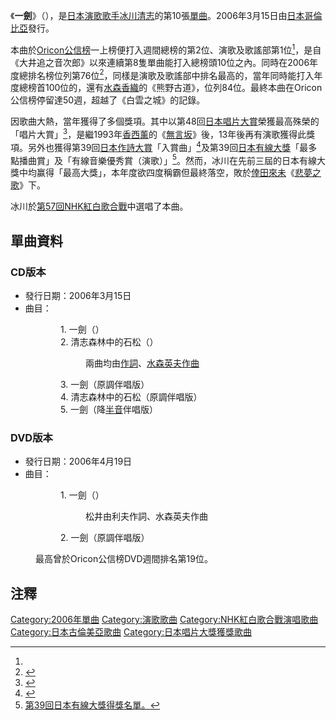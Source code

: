 {{Infobox Single |
| Name           = 一劍<br />{{lang|ja|一剣}}
| Artist         = [[冰川清志|冰川清志]]
| Album          = 
| Released       = 2006年3月15日
| Format          = [[CD|CD]]
| Recorded       = 
| Genre	         = [[演歌|演歌]]
| Length         = 
| Label	         = [[日本哥倫比亞|日本哥倫比亞]]
| Writer         = {{link-ja|松井由利夫|松井由利夫}}（[[作詞|作詞]]）<br>[[水森英夫|水森英夫]]（[[作曲|作曲]]）
| Producer	 = 
| Reviews	 = 
| Chart position = *週間總榜最高排行第2位（[[Oricon公信榜|Oricon]]）<ref name="oricon">{{Cite web |url=http://www.oricon.co.jp/rank/js/w/2006-03-27/ |title=Oricon公信榜2006年3月第2周單曲總排行榜。 |access-date=2015-12-30 |archive-date=2020-01-14 |archive-url=https://web.archive.org/web/20200114011035/https://www.oricon.co.jp/rank/js/w/2006-03-27/ }}</ref>
*2006年度總排名榜位列第76位（[[Oricon|Oricon]]）
| Certification  = *第48回[[日本唱片大賞|日本唱片大賞]]：唱片大賞
*第39回[[日本有線大賞|日本有線大賞]]：最多點播曲賞、有線音樂優秀賞（演歌）
*第39回{{link-ja|日本作詞大賞|日本作詩大賞}}：入賞曲 
| Last single	 = 面影之都<br />（2005年）
| This single	 = '''一劍'''<br />（2006年）
| Next single 	 = 再會喲<br />（2007年）<br />清志的拉網小調<br />（2007年）
}}

《'''一劍'''》（{{lang|ja|一剣}}），是[[日本|日本]][[演歌|演歌]][[歌手|歌手]][[冰川清志|冰川清志]]的第10張[[單曲|單曲]]。2006年3月15日由[[日本哥倫比亞|日本哥倫比亞]]發行。

本曲於[[Oricon公信榜|Oricon公信榜]]一上榜便打入週間總榜的第2位、演歌及歌謠部第1位<ref name="oricon"/>，是自《大井追之音次郎》以來連續第8隻單曲能打入總榜頭10位之內。同時在2006年度總排名榜位列第76位<ref>{{Cite web |url=http://www.oricon.co.jp/rank/js/y/2006/p/8/ |title=Oricon公信榜2006年度總排行榜。 |access-date=2015-12-30 |archive-date=2016-03-03 |archive-url=https://web.archive.org/web/20160303032120/http://www.oricon.co.jp/rank/js/y/2006/p/8/ |dead-url=no }}</ref>，同樣是演歌及歌謠部中排名最高的，當年同時能打入年度總榜首100位的，還有[[水森香織|水森香織]]的《熊野古道》，位列84位。最終本曲在Oricon公信榜停留達50週，超越了《白雲之城》的記錄。

因歌曲大熱，當年獲得了多個獎項。其中以第48回[[日本唱片大賞|日本唱片大賞]]榮獲最高殊榮的「唱片大賞」<ref>{{Cite web |url=http://www.jacompa.or.jp/reco48.html |title=日本作曲家協會第46回「日本唱片大獎」得獎名單。 |access-date=2015-12-30 |archive-date=2021-05-06 |archive-url=https://web.archive.org/web/20210506054919/http://jacompa.or.jp/reco48.html |dead-url=no }}</ref>，是繼1993年[[香西薰|香西薰]]的《[[無言坂|無言坂]]》後，13年後再有演歌獲得此獎項。另外也獲得第39回[[日本作詩大賞|日本作詩大賞]]「入賞曲」<ref>{{Cite web |url=http://jla-official.com/taisho/e_no_039.html |title=第39回日本作詩大獎得獎名單。 |access-date=2015-12-30 |archive-date=2015-12-08 |archive-url=https://web.archive.org/web/20151208010409/http://jla-official.com/taisho/e_no_039.html |dead-url=no }}</ref>及第39回[[日本有線大獎|日本有線大獎]]「最多點播曲賞」及「有線音樂優秀賞（演歌）」<ref>[http://ranking.cansystem.info/grandprix/?md=h&ts=39 第39回日本有線大獎得獎名單。]</ref>。然而，冰川在先前三屆的日本有線大獎中均赢得「最高大獎」，本年度欲四度稱霸但最終落空，敗於[[倖田來未|倖田來未]]《[[悲夢之歌/我倆…|悲夢之歌]]》下。

冰川於[[第57回NHK紅白歌合戰|第57回NHK紅白歌合戰]]中選唱了本曲。

==單曲資料==
===CD版本===
*發行日期：2006年3月15日
*曲目：
::1. 一劍（{{lang|ja|一剣}}）
::2. 清志森林中的石松（{{lang|ja|きよしの森の石松}}）
:::兩曲均由{{link-ja|松井由利夫|松井由利夫}}[[作詞|作詞]]、[[水森英夫|水森英夫]][[作曲|作曲]]
::3. 一劍（原調伴唱版）
::4. 清志森林中的石松（原調伴唱版）
::5. 一劍（降[[半音|半音]]伴唱版）

===DVD版本===
*發行日期：2006年4月19日
*曲目：
::1. 一劍（{{lang|ja|一剣}}）
:::松井由利夫作詞、水森英夫作曲
::2. 一劍（原調伴唱版）
:最高曾於Oricon公信榜DVD週間排名第19位。

==注釋==
{{reflist}}

{{日本唱片大獎受獎}}

{{DEFAULTSORT:Ikken}}
[[Category:2006年單曲|Category:2006年單曲]]
[[Category:演歌歌曲|Category:演歌歌曲]]
[[Category:NHK紅白歌合戰演唱歌曲|Category:NHK紅白歌合戰演唱歌曲]]
[[Category:日本古倫美亞歌曲|Category:日本古倫美亞歌曲]]
[[Category:日本唱片大獎獲獎歌曲|Category:日本唱片大獎獲獎歌曲]]